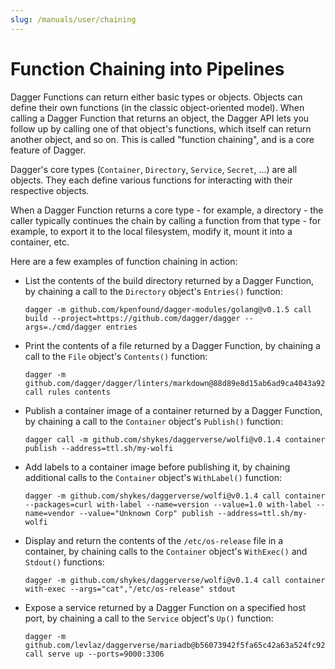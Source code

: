 ```yaml
---
slug: /manuals/user/chaining
---
```


# Function Chaining into Pipelines

Dagger Functions can return either basic types or objects. Objects can define their own functions (in the classic object-oriented model). When calling a Dagger Function that returns an object, the Dagger API lets you follow up by calling one of that object's functions, which itself can return another object, and so on. This is called "function chaining", and is a core feature of Dagger.

Dagger's core types (`Container`, `Directory`, `Service`, `Secret`, ...) are all objects. They each define various functions for interacting with their respective objects.

When a Dagger Function returns a core type - for example, a directory - the caller typically continues the chain by calling a function from that type - for example, to export it to the local filesystem, modify it, mount it into a container, etc.

Here are a few examples of function chaining in action:

- List the contents of the build directory returned by a Dagger Function, by chaining a call to the `Directory` object's `Entries()` function:

    ```shell
    dagger -m github.com/kpenfound/dagger-modules/golang@v0.1.5 call build --project=https://github.com/dagger/dagger --args=./cmd/dagger entries
    ```

- Print the contents of a file returned by a Dagger Function, by chaining a call to the `File` object's `Contents()` function:

    ```shell
    dagger -m github.com/dagger/dagger/linters/markdown@88d89e8d15ab6ad9ca4043a920d3cd735a6405fd call rules contents
    ```

- Publish a container image of a container returned by a Dagger Function, by chaining a call to the `Container` object's `Publish()` function:

    ```shell
    dagger call -m github.com/shykes/daggerverse/wolfi@v0.1.4 container publish --address=ttl.sh/my-wolfi
    ```

- Add labels to a container image before publishing it, by chaining additional calls to the `Container` object's `WithLabel()` function:

    ```shell
    dagger -m github.com/shykes/daggerverse/wolfi@v0.1.4 call container --packages=curl with-label --name=version --value=1.0 with-label --name=vendor --value="Unknown Corp" publish --address=ttl.sh/my-wolfi
    ```

- Display and return the contents of the `/etc/os-release` file in a container, by chaining calls to the `Container` object's `WithExec()` and `Stdout()` functions:

    ```shell
    dagger -m github.com/shykes/daggerverse/wolfi@v0.1.4 call container with-exec --args="cat","/etc/os-release" stdout
    ```

- Expose a service returned by a Dagger Function on a specified host port, by chaining a call to the `Service` object's `Up()` function:

    ```shell
    dagger -m github.com/levlaz/daggerverse/mariadb@b56073942f5fa65c42a63a524fc9276f7f040f2f call serve up --ports=9000:3306
    ```
